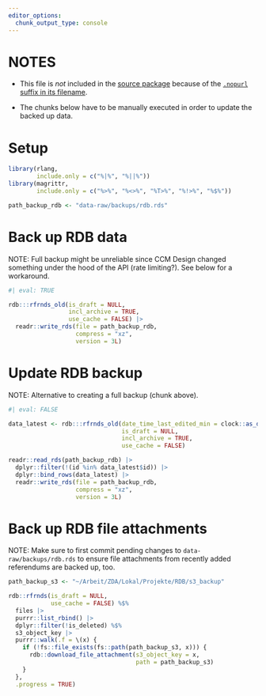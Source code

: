 ```yaml
---
editor_options:
  chunk_output_type: console
---
```


# NOTES

-   This file is *not* included in the [source package](https://r-pkgs.org/structure.html#sec-source-package) because of the [`.nopurl` suffix in its
    filename](https://pkgpurl.rpkg.dev/reference/purl_rmd.html#-rmd-files-excluded-from-purling).

-   The chunks below have to be manually executed in order to update the backed up data.

# Setup

```r
library(rlang,
        include.only = c("%|%", "%||%"))
library(magrittr,
        include.only = c("%>%", "%<>%", "%T>%", "%!>%", "%$%"))

path_backup_rdb <- "data-raw/backups/rdb.rds"
```

# Back up RDB data

NOTE: Full backup might be unreliable since CCM Design changed something under the hood of the API (rate limiting?). See below for a workaround.

```r
#| eval: TRUE

rdb:::rfrnds_old(is_draft = NULL,
                 incl_archive = TRUE,
                 use_cache = FALSE) |>
  readr::write_rds(file = path_backup_rdb,
                   compress = "xz",
                   version = 3L)
```

# Update RDB backup

NOTE: Alternative to creating a full backup (chunk above).

```r
#| eval: FALSE

data_latest <- rdb:::rfrnds_old(date_time_last_edited_min = clock::as_date(pal::path_mod_time(path_backup_rdb)),
                                is_draft = NULL,
                                incl_archive = TRUE,
                                use_cache = FALSE)

readr::read_rds(path_backup_rdb) |>
  dplyr::filter(!(id %in% data_latest$id)) |>
  dplyr::bind_rows(data_latest) |>
  readr::write_rds(file = path_backup_rdb,
                   compress = "xz",
                   version = 3L)
```

# Back up RDB file attachments

NOTE: Make sure to first commit pending changes to `data-raw/backups/rdb.rds` to ensure file attachments from recently added referendums are backed up, too.

```r
path_backup_s3 <- "~/Arbeit/ZDA/Lokal/Projekte/RDB/s3_backup"

rdb::rfrnds(is_draft = NULL,
            use_cache = FALSE) %$%
  files |>
  purrr::list_rbind() |>
  dplyr::filter(!is_deleted) %$%
  s3_object_key |>
  purrr::walk(.f = \(x) {
    if (!fs::file_exists(fs::path(path_backup_s3, x))) {
      rdb::download_file_attachment(s3_object_key = x,
                                    path = path_backup_s3)
    }
  },
  .progress = TRUE)
```
